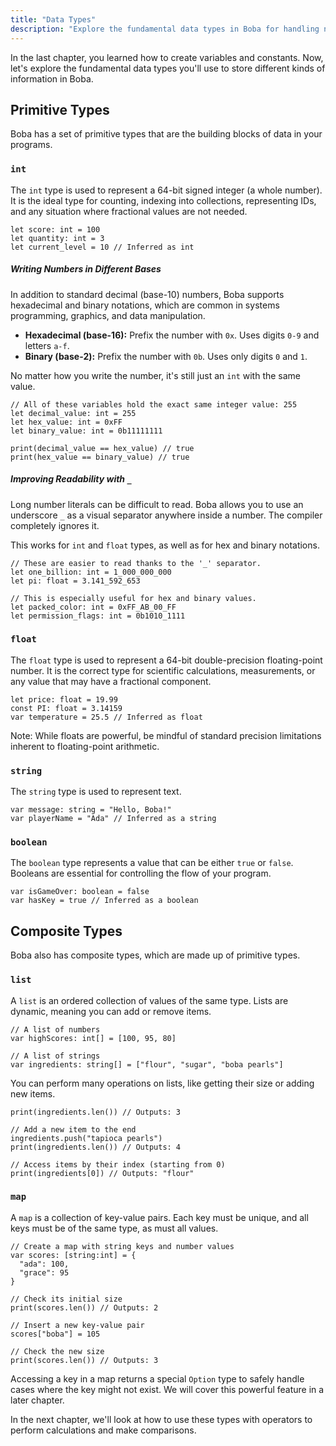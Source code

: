 ```yaml
---
title: "Data Types"
description: "Explore the fundamental data types in Boba for handling numbers, text, and true/false values."
---
```



In the last chapter, you learned how to create variables and constants. Now, let's explore the fundamental data types you'll use to store different kinds of information in Boba.

## Primitive Types

Boba has a set of primitive types that are the building blocks of data in your programs.

### `int`

The `int` type is used to represent a 64-bit signed integer (a whole number). It is the ideal type for counting, indexing into collections, representing IDs, and any situation where fractional values are not needed.
```boba
let score: int = 100
let quantity: int = 3
let current_level = 10 // Inferred as int
```

##### Writing Numbers in Different Bases

In addition to standard decimal (base-10) numbers, Boba supports hexadecimal and binary notations, which are common in systems programming, graphics, and data manipulation.

- **Hexadecimal (base-16):** Prefix the number with `0x`. Uses digits `0-9` and letters `a-f`.
- **Binary (base-2):** Prefix the number with `0b`. Uses only digits `0` and `1`.

No matter how you write the number, it's still just an `int` with the same value.
```boba
// All of these variables hold the exact same integer value: 255
let decimal_value: int = 255
let hex_value: int = 0xFF
let binary_value: int = 0b11111111

print(decimal_value == hex_value) // true
print(hex_value == binary_value) // true
```

##### Improving Readability with `_`

Long number literals can be difficult to read. Boba allows you to use an underscore `_` as a visual separator anywhere inside a number. The compiler completely ignores it.

This works for `int` and `float` types, as well as for hex and binary notations.
```boba
// These are easier to read thanks to the '_' separator.
let one_billion: int = 1_000_000_000
let pi: float = 3.141_592_653

// This is especially useful for hex and binary values.
let packed_color: int = 0xFF_AB_00_FF
let permission_flags: int = 0b1010_1111
```

### `float`

The `float` type is used to represent a 64-bit double-precision floating-point number. It is the correct type for scientific calculations, measurements, or any value that may have a fractional component.
```boba
let price: float = 19.99
const PI: float = 3.14159
var temperature = 25.5 // Inferred as float
```
Note: While floats are powerful, be mindful of standard precision limitations inherent to floating-point arithmetic.

### `string`

The `string` type is used to represent text.

```boba
var message: string = "Hello, Boba!"
var playerName = "Ada" // Inferred as a string
```

### `boolean`

The `boolean` type represents a value that can be either `true` or `false`. Booleans are essential for controlling the flow of your program.

```boba
var isGameOver: boolean = false
var hasKey = true // Inferred as a boolean
```

## Composite Types

Boba also has composite types, which are made up of primitive types.

### `list`

A `list` is an ordered collection of values of the same type. Lists are dynamic, meaning you can add or remove items.

```boba
// A list of numbers
var highScores: int[] = [100, 95, 80]

// A list of strings
var ingredients: string[] = ["flour", "sugar", "boba pearls"]
```

You can perform many operations on lists, like getting their size or adding new items.

```boba
print(ingredients.len()) // Outputs: 3

// Add a new item to the end
ingredients.push("tapioca pearls")
print(ingredients.len()) // Outputs: 4

// Access items by their index (starting from 0)
print(ingredients[0]) // Outputs: "flour"
```

### `map`

A `map` is a collection of key-value pairs. Each key must be unique, and all keys must be of the same type, as must all values.

```boba
// Create a map with string keys and number values
var scores: [string:int] = {
  "ada": 100,
  "grace": 95
}

// Check its initial size
print(scores.len()) // Outputs: 2

// Insert a new key-value pair
scores["boba"] = 105

// Check the new size
print(scores.len()) // Outputs: 3
```

Accessing a key in a map returns a special `Option` type to safely handle cases where the key might not exist. We will cover this powerful feature in a later chapter.

In the next chapter, we'll look at how to use these types with operators to perform calculations and make comparisons.

